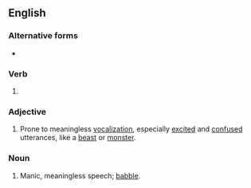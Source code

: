 ==English==

===Alternative forms===
* {{l|en|jibbering}}

===Verb===
{{head|en|present participle}}

# {{present participle of|gibber|lang=en|nocat=1}}

===Adjective===
{{en-adj}}

# Prone to meaningless [[vocalization]], especially [[excited]] and [[confused]] utterances, like a [[beast]] or [[monster]].

===Noun===
{{en-noun}}

# Manic, meaningless speech; [[babble]].